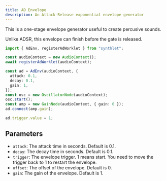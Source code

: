 ```yaml
---
title: AD Envelope
description: An Attack-Release exponential envelope generator
---
```



This is a one-stage envelope generator useful to create percusive sounds.

Unlike ADSR, this envelope can finish before the gate is released.

```ts
import { AdEnv, registerAdWorklet } from "synthlet";

const audioContext = new AudioContext();
await registerAdWorklet(audioContext);

const ad = AdEnv(audioContext, {
  attack: 0.1,
  decay: 0.1,
  gain: 1,
});
const osc = new OscillatorNode(audioContext);
osc.start();
const amp = new GainNode(audioContext, { gain: 0 });
ad.connect(amp.gain);

ad.trigger.value = 1;
```

<AttackDecayExample />

## Parameters

- `attack`: The attack time in seconds. Default is 0.1.
- `decay`: The decay time in seconds. Default is 0.1.
- `trigger`: The envelope trigger. 1 means start. You need to move the trigger back to 1 to restart the envelope.
- `offset`: The offset of the envelope. Default is 0.
- `gain`: The gain of the envelope. Default is 1.
